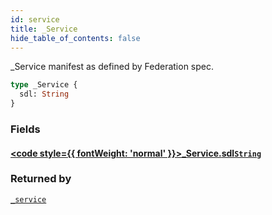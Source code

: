 ```yaml
---
id: service
title: _Service
hide_table_of_contents: false
---
```








_Service manifest as defined by Federation spec.

```graphql
type _Service {
  sdl: String
}
```


### Fields

#### [<code style={{ fontWeight: 'normal' }}>_Service.<b>sdl</b></code>](#)<Bullet />[`String`](../../../developer/api-reference/scalars/string) <Badge class="secondary" text="scalar"/>
> 
> 



### Returned by

[`_service`](../../../developer/api-reference/queries/service)  <Badge class="secondary" text="query"/>



